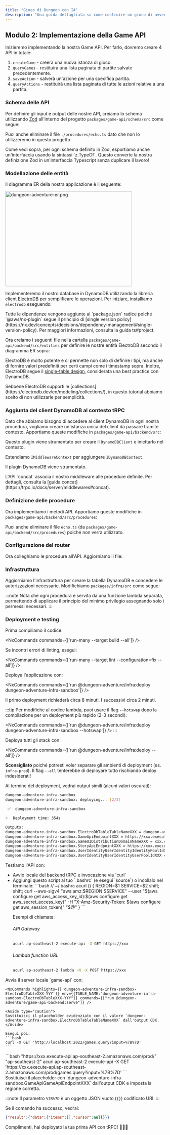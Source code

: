 ```yaml
---
title: "Gioco di Dungeon con IA"
description: "Una guida dettagliata su come costruire un gioco di avventura in dungeon alimentato dall'IA utilizzando il plugin @aws/nx-plugin."
---
```






## Modulo 2: Implementazione della Game API

Inizieremo implementando la nostra Game API. Per farlo, dovremo creare 4 API in totale:

1. `createGame` - creerà una nuova istanza di gioco.
2. `queryGames` - restituirà una lista paginata di partite salvate precedentemente.
3. `saveAction` - salverà un'azione per una specifica partita.
4. `queryActions` - restituirà una lista paginata di tutte le azioni relative a una partita.

### Schema delle API

Per definire gli input e output delle nostre API, creiamo lo schema utilizzando [Zod](https://zod.dev/) all'interno del progetto `packages/game-api/schema/src` come segue:

<Tabs>
  <TabItem label="types/action.ts">
<E2ECode lang="typescript" path="dungeon-adventure/2/schema/types/action.ts.template" />
  </TabItem>
  <TabItem label="types/common.ts">
<E2ECode lang="typescript" path="dungeon-adventure/2/schema/types/common.ts.template" />
  </TabItem>
  <TabItem label="types/game.ts">
<E2ECode lang="typescript" path="dungeon-adventure/2/schema/types/game.ts.template" />
  </TabItem>
  <TabItem label="index.ts">
<E2EDiff lang="typescript" before="dungeon-adventure/2/schema/index.ts.old.template" after="dungeon-adventure/2/schema/index.ts.template" />
  </TabItem>
</Tabs>

Puoi anche eliminare il file `./procedures/echo.ts` dato che non lo utilizzeremo in questo progetto.

<Aside type="tip">
Come vedi sopra, per ogni schema definito in Zod, esportiamo anche un'interfaccia usando la sintassi `z.TypeOf`. Questo converte la nostra definizione Zod in un'interfaccia Typescript senza duplicare il lavoro!
</Aside>

### Modellazione delle entità

Il diagramma ER della nostra applicazione è il seguente:

<Image class="centered-image white-bg" src={dungeonAdventureErPng} alt="dungeon-adventure-er.png" width="400" height="300" />

Implementeremo il nostro database in DynamoDB utilizzando la libreria client [ElectroDB](https://electrodb.dev/en/core-concepts/introduction/) per semplificare le operazioni. Per iniziare, installiamo `electrodb` eseguendo:

<InstallCommand pkg="electrodb @aws-sdk/client-dynamodb" />

<Aside>
Tutte le dipendenze vengono aggiunte al `package.json` radice poiché `@aws/nx-plugin` segue il principio di [single version policy](https://nx.dev/concepts/decisions/dependency-management#single-version-policy). Per maggiori informazioni, consulta la <Link path="guides/typescript-project#dependencies">guida ts#project</Link>.
</Aside>

Ora creiamo i seguenti file nella cartella `packages/game-api/backend/src/entities` per definire le nostre entità ElectroDB secondo il diagramma ER sopra:

<Tabs>
  <TabItem label="action.ts">
<E2ECode lang="typescript" path="dungeon-adventure/2/entities/action.ts.template" />
  </TabItem>
  <TabItem label="game.ts">
<E2ECode lang="typescript" path="dungeon-adventure/2/entities/game.ts.template" />
  </TabItem>
</Tabs>

ElectroDB è molto potente e ci permette non solo di definire i tipi, ma anche di fornire valori predefiniti per certi campi come i timestamp sopra. Inoltre, ElectroDB segue il [single-table design](https://electrodb.dev/en/core-concepts/single-table-relationships/), considerata una best practice con DynamoDB.

<Aside>
Sebbene ElectroDB supporti le [collections](https://electrodb.dev/en/modeling/collections/), in questo tutorial abbiamo scelto di non utilizzarle per semplicità.
</Aside>

### Aggiunta del client DynamoDB al contesto tRPC

Dato che abbiamo bisogno di accedere al client DynamoDB in ogni nostra procedura, vogliamo creare un'istanza unica del client da passare tramite contesto. Apportiamo queste modifiche in `packages/game-api/backend/src`:

<Tabs>
  <TabItem label="middleware/dynamodb.ts">
<E2ECode lang="typescript" path="dungeon-adventure/2/middleware/dynamodb.ts.template" />

Questo plugin viene strumentato per creare il `DynamoDBClient` e iniettarlo nel contesto.
  </TabItem>
  <TabItem label="middleware/index.ts">
<E2EDiff lang="typescript" before="dungeon-adventure/2/middleware/index.ts.old.template" after="dungeon-adventure/2/middleware/index.ts.template" />

Estendiamo `IMiddlewareContext` per aggiungere `IDynamoDBContext`.
  </TabItem>
  <TabItem label="init.ts">
<E2EDiff lang="typescript" before="dungeon-adventure/2/init.ts.old.template" after="dungeon-adventure/2/init.ts.template" />

Il plugin DynamoDB viene strumentato.

<Aside>
L'API `concat` associa il nostro middleware alle procedure definite. Per dettagli, consulta la [guida concat](https://trpc.io/docs/server/middlewares#concat).
</Aside>
  </TabItem>
</Tabs>

### Definizione delle procedure

Ora implementiamo i metodi API. Apportiamo queste modifiche in `packages/game-api/backend/src/procedures`:

<Tabs>
  <TabItem label="query-actions.ts">
<E2ECode lang="typescript" path="dungeon-adventure/2/procedures/query-actions.ts.template" />
  </TabItem>
  <TabItem label="query-games.ts">
<E2ECode lang="typescript" path="dungeon-adventure/2/procedures/query-games.ts.template" />
  </TabItem>
  <TabItem label="save-action.ts">
<E2ECode lang="typescript" path="dungeon-adventure/2/procedures/save-action.ts.template" />
  </TabItem>
  <TabItem label="save-game.ts">
<E2ECode lang="typescript" path="dungeon-adventure/2/procedures/save-game.ts.template" />
  </TabItem>
</Tabs>

Puoi anche eliminare il file `echo.ts` (da `packages/game-api/backend/src/procedures`) poiché non verrà utilizzato.

### Configurazione del router

Ora colleghiamo le procedure all'API. Aggiorniamo il file:

<E2EDiff lang="typescript" before="dungeon-adventure/2/router.ts.old.template" after="dungeon-adventure/2/router.ts.template" />

### Infrastruttura

Aggiorniamo l'infrastruttura per creare la tabella DynamoDB e concedere le autorizzazioni necessarie. Modifichiamo `packages/infra/src` come segue:

<Tabs>
  <TabItem label="constructs/electrodb-table.ts">
<E2ECode lang="typescript" path="dungeon-adventure/2/constructs/electrodb-table.ts.template" />
  </TabItem>
  <TabItem label="stacks/application-stack.ts">
<E2EDiff lang="typescript" before="dungeon-adventure/1/application-stack.ts.template" after="dungeon-adventure/2/stacks/application-stack.ts.template" />

:::note
Nota che ogni procedura è servita da una funzione lambda separata, permettendo di applicare il principio del minimo privilegio assegnando solo i permessi necessari.
:::
  </TabItem>
</Tabs>

### Deployment e testing

Prima compiliamo il codice:

<NxCommands commands={['run-many --target build --all']} />

<Aside type="tip">
Se incontri errori di linting, esegui:

<NxCommands commands={['run-many --target lint --configuration=fix --all']} />
</Aside>

Deploya l'applicazione con:

<NxCommands commands={['run @dungeon-adventure/infra:deploy dungeon-adventure-infra-sandbox']} />

Il primo deployment richiederà circa 8 minuti. I successivi circa 2 minuti.

:::tip
Per modifiche al codice lambda, puoi usare il flag `--hotswap` dopo la compilazione per un deployment più rapido (2-3 secondi):

<NxCommands commands={['run @dungeon-adventure/infra:deploy dungeon-adventure-infra-sandbox --hotswap']} />
:::

<Drawer title="Comando di deployment" trigger="Puoi anche deployare tutti gli stack insieme. Clicca per dettagli.">

Deploya tutti gli stack con:

<NxCommands commands={['run @dungeon-adventure/infra:deploy --all']} />

**Sconsigliato** poiché potresti voler separare gli ambienti di deployment (es. `infra-prod`). Il flag `--all` tenterebbe di deployare tutto rischiando deploy indesiderati!

</Drawer>

Al termine del deployment, vedrai output simili (alcuni valori oscurati):

```bash
dungeon-adventure-infra-sandbox
dungeon-adventure-infra-sandbox: deploying... [2/2]

 ✅  dungeon-adventure-infra-sandbox

✨  Deployment time: 354s

Outputs:
dungeon-adventure-infra-sandbox.ElectroDbTableTableNameXXX = dungeon-adventure-infra-sandbox-ElectroDbTableXXX-YYY
dungeon-adventure-infra-sandbox.GameApiEndpointXXX = https://xxx.execute-api.region.amazonaws.com/prod/
dungeon-adventure-infra-sandbox.GameUIDistributionDomainNameXXX = xxx.cloudfront.net
dungeon-adventure-infra-sandbox.StoryApiEndpointXXX = https://xxx.execute-api.region.amazonaws.com/prod/
dungeon-adventure-infra-sandbox.UserIdentityUserIdentityIdentityPoolIdXXX = region:xxx
dungeon-adventure-infra-sandbox.UserIdentityUserIdentityUserPoolIdXXX = region_xxx
```

Testiamo l'API con:
<ul>
<li>Avvio locale del backend tRPC e invocazione via `curl`</li>
<li>
<Drawer title="Curl abilitato Sigv4" trigger="Chiamare l'API deployata usando curl abilitato Sigv4">
Aggiungi questo script al tuo `.bashrc` (e esegui `source`) o incollalo nel terminale:
```bash
// ~/.bashrc
acurl () {
    REGION=$1
    SERVICE=$2
    shift; shift;
    curl --aws-sigv4 "aws:amz:$REGION:$SERVICE" --user "$(aws configure get aws_access_key_id):$(aws configure get aws_secret_access_key)" -H "X-Amz-Security-Token: $(aws configure get aws_session_token)" "$@"
}
```

Esempi di chiamata:

###### API Gateway
```bash
acurl ap-southeast-2 execute-api -X GET https://xxx
```

###### Lambda function URL
```bash
acurl ap-southeast-2 lambda -N -X POST https://xxx
```
</Drawer>
</li>
</ul>


<Tabs>
  <TabItem label="Local">
    Avvia il server locale `game-api` con:

    <NxCommands highlights={['dungeon-adventure-infra-sandbox-ElectroDbTableXXX-YYY']} env={{TABLE_NAME:"dungeon-adventure-infra-sandbox-ElectroDbTableXXX-YYY"}} commands={["run @dungeon-adventure/game-api-backend:serve"]} />

    <Aside type="caution">
    Sostituisci il placeholder evidenziato con il valore `dungeon-adventure-infra-sandbox.ElectroDbTableTableNameXXX` dall'output CDK.
    </Aside>

    Esegui poi:
    ```bash
    curl -X GET 'http://localhost:2022/games.query?input=%7B%7D'
    ```
  </TabItem>
  <TabItem label="Deployed">
```bash "https://xxx.execute-api.ap-southeast-2.amazonaws.com/prod/" "ap-southeast-2"
acurl ap-southeast-2 execute-api -X GET 'https://xxx.execute-api.ap-southeast-2.amazonaws.com/prod/games.query?input=%7B%7D'
```
    <Aside type="caution">
    Sostituisci il placeholder con `dungeon-adventure-infra-sandbox.GameApiGameApiEndpointXXX` dall'output CDK e imposta la regione corretta.
    </Aside>
  </TabItem>
</Tabs>

:::note
Il parametro `%7B%7D` è un oggetto JSON vuoto (`{}`) codificato URI.
:::

Se il comando ha successo, vedrai:
```json
{"result":{"data":{"items":[],"cursor":null}}}
```

Complimenti, hai deployato la tua prima API con tRPC! 🎉🎉🎉